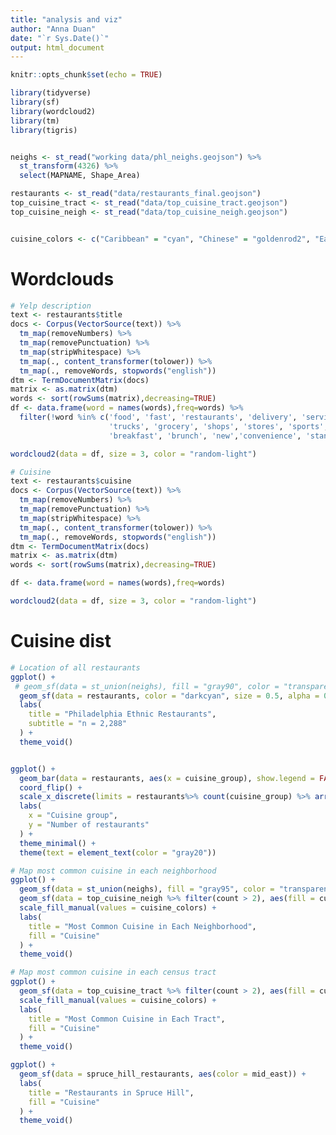 ```yaml
---
title: "analysis and viz"
author: "Anna Duan"
date: "`r Sys.Date()`"
output: html_document
---
```


```r
knitr::opts_chunk$set(echo = TRUE)

library(tidyverse)
library(sf)
library(wordcloud2)
library(tm)
library(tigris)


neighs <- st_read("working data/phl_neighs.geojson") %>%
  st_transform(4326) %>%
  select(MAPNAME, Shape_Area)

restaurants <- st_read("data/restaurants_final.geojson")
top_cuisine_tract <- st_read("data/top_cuisine_tract.geojson")
top_cuisine_neigh <- st_read("data/top_cuisine_neigh.geojson")


cuisine_colors <- c("Caribbean" = "cyan", "Chinese" = "goldenrod2", "East_European" = "dodgerblue3", "Japanese" = "darkcyan",  "Korean" = "orchid1", "Latin_American" = "pink2", "Mediterranean" = "olivedrab2", "Mexican" = "gold1", "Middle_Eastern" = "salmon1",  "Soul_Food" = "lightblue1", "South_Asian" = "olivedrab4", "Thai" = "tan", "United_Kingdom" = "orchid3",  "Vietnamese" = "salmon3", "West_African" = "darkslategray")
```

# Wordclouds 
```r
# Yelp description
text <- restaurants$title
docs <- Corpus(VectorSource(text)) %>%
  tm_map(removeNumbers) %>%
  tm_map(removePunctuation) %>%
  tm_map(stripWhitespace) %>%
  tm_map(., content_transformer(tolower)) %>%
  tm_map(., removeWords, stopwords("english"))
dtm <- TermDocumentMatrix(docs) 
matrix <- as.matrix(dtm) 
words <- sort(rowSums(matrix),decreasing=TRUE) 
df <- data.frame(word = names(words),freq=words) %>%
  filter(!word %in% c('food', 'fast', 'restaurants', 'delivery', 'services',
                      'trucks', 'grocery', 'shops', 'stores', 'sports', 'bars', 
                      'breakfast', 'brunch', 'new','convenience', 'stands', 'american'))

wordcloud2(data = df, size = 3, color = "random-light")

# Cuisine
text <- restaurants$cuisine
docs <- Corpus(VectorSource(text)) %>%
  tm_map(removeNumbers) %>%
  tm_map(removePunctuation) %>%
  tm_map(stripWhitespace) %>%
  tm_map(., content_transformer(tolower)) %>%
  tm_map(., removeWords, stopwords("english"))
dtm <- TermDocumentMatrix(docs) 
matrix <- as.matrix(dtm) 
words <- sort(rowSums(matrix),decreasing=TRUE) 

df <- data.frame(word = names(words),freq=words)

wordcloud2(data = df, size = 3, color = "random-light")
```
# Cuisine dist
```r

# Location of all restaurants
ggplot() + 
 # geom_sf(data = st_union(neighs), fill = "gray90", color = "transparent") +
  geom_sf(data = restaurants, color = "darkcyan", size = 0.5, alpha = 0.2) +
  labs(
    title = "Philadelphia Ethnic Restaurants",
    subtitle = "n = 2,288"
  ) +
  theme_void()


ggplot() +
  geom_bar(data = restaurants, aes(x = cuisine_group), show.legend = FALSE, fill = "darkcyan") +
  coord_flip() +
  scale_x_discrete(limits = restaurants%>% count(cuisine_group) %>% arrange(n) %>% pull(cuisine_group)) +
  labs(
    x = "Cuisine group",
    y = "Number of restaurants"
  ) +
  theme_minimal() +
  theme(text = element_text(color = "gray20"))
```

```r
# Map most common cuisine in each neighborhood
ggplot() +
  geom_sf(data = st_union(neighs), fill = "gray95", color = "transparent") +
  geom_sf(data = top_cuisine_neigh %>% filter(count > 2), aes(fill = cuisine), color = "white") +
  scale_fill_manual(values = cuisine_colors) +
  labs(
    title = "Most Common Cuisine in Each Neighborhood",
    fill = "Cuisine"
  ) +
  theme_void()

# Map most common cuisine in each census tract
ggplot() +
  geom_sf(data = top_cuisine_tract %>% filter(count > 2), aes(fill = cuisine), color = "white") +
  scale_fill_manual(values = cuisine_colors) +
  labs(
    title = "Most Common Cuisine in Each Tract",
    fill = "Cuisine"
  ) +
  theme_void()

```

```r
ggplot() +
  geom_sf(data = spruce_hill_restaurants, aes(color = mid_east)) +
  labs(
    title = "Restaurants in Spruce Hill",
    fill = "Cuisine"
  ) +
  theme_void()

```
